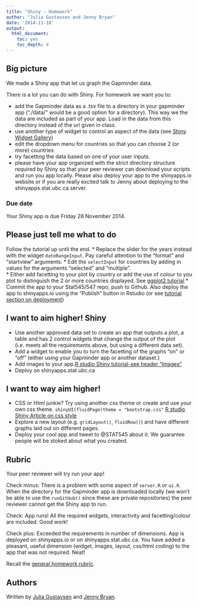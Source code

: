 ```yaml
---
title: "Shiny - Homework"
author: "Julia Gustavsen and Jenny Bryan"
date: '2014-11-18'
output:
  html_document:
    toc: yes
    toc_depth: 4
---
```


## Big picture

We made a Shiny app that let us graph the Gapminder data. 

There is a lot you can do with Shiny. For homework we want you to:

* add the Gapminder data as a .tsv file to a directory in your gapminder app ("./data/" would be a good option for a directory). This way we the data are included as part of your app. Load in the data from this directory instead of the url given in class. 
* use another type of widget to control an aspect of the data (see [Shiny Widget Gallery](http://shiny.rstudio.com/gallery/widget-gallery.html))
* edit the dropdown menu for countries so that you can choose 2 (or more) countries
* try facetting the data based on one of your user inputs.
* please have your app organized with the strict directory structure required by Shiny so that your peer reviewer can download your scripts and run you app locally. Please also deploy your app to the shinyapps.io website or if you are really excited talk to Jenny about deploying to the shinyapps.stat.ubc.ca server.  

### Due date

Your Shiny app is due Friday 28 November 2014.

## Please just tell me what to do

Follow the tutorial up until the end. 
* Replace the slider for the years instead with the widget `dateRangeInput`. Pay careful attention to the "format" and "startview" arguments. 
* Edit the `selectInput` for countries by adding in values for the arguments "selected" and "multiple".  
* Either add facetting to your plot by country or add the use of colour to you plot to distinguish the 2 or more countries displayed. See [ggplot2 tutorial](cm005_still-data-ggplot2-rmarkdown.html)
* Commit the app to your Stat545/547 repo, push to Github.  Also deploy the app to shinyapps.io using the "Publish" button in Rstudio (or see [tutorial section on deployment](shiny02_activity.html#deployment))

## I want to aim higher! Shiny

* Use another approved data set to create an app that outputs a plot, a table and has 2 control widgets that change the output of the plot (i.e. meets all the requirements above, but using a different data set). 
* Add a widget to enable you to turn the facetting of the graphs "on" or "off" (either using your Gapminder app or another dataset.)
* Add images to your app.[R studio Shiny tutorial-see header "Images"](http://shiny.rstudio.com/tutorial/lesson2/)
* Deploy on shinyapps.stat.ubc.ca

## I want to way aim higher!  

* CSS or Html junkie? Try using another css theme or create and use your own css theme. `shinyUI(fluidPage(theme = "bootstrap.css"` [R studio Shiny Article on css style](http://shiny.rstudio.com/articles/css.html)
* Explore a new layout (e.g. `gridLayout()`, `fluidRow()`) and have different graphs laid out on different pages.
* Deploy your cool app and tweet to @STAT545 about it. We guarantee people will be stoked about what you created. 


## Rubric

Your peer reviewer will try run your app! 

Check minus: There is a problem with some aspect of `server.R` or `ui.R`. When the directory for the Gapminder app is downloaded locally (we won't be able to use the `runGitHub()` since these are private repositories) the peer reviewer cannot get the Shiny app to run. 

Check: App runs! All the required widgets, interactivity and facetting/colour are included. Good work!

Check plus: Exceeded the requirements in number of dimensions. App is deployed on shinyapps.io or on shinyapps.stat.ubc.ca. You have added a pleasant, useful dimension (widget, images, layout, css/html coding) to the app that was not required. Neat! 

Recall the [general homework rubric](http://stat545-ubc.github.io/peer-review01_marking-rubric.html).

## Authors

Written by [Julia Gustavsen][] and [Jenny Bryan][].

[Julia Gustavsen]: http://twitter.com/JuliaGustavsen
[Jenny Bryan]: http://www.stat.ubc.ca/~jenny/
